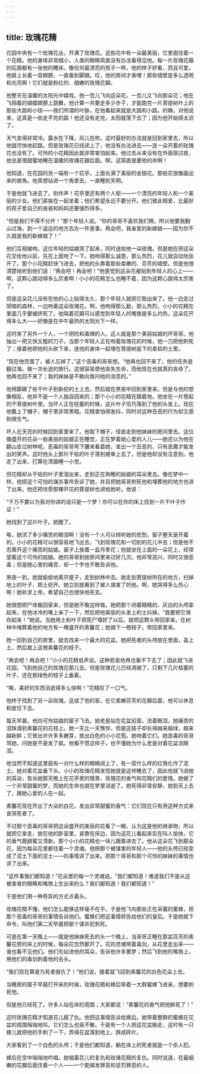 ```yaml
---
---
---
```

title: 玫瑰花精
---




花园中央有一个玫瑰花丛，开满了玫瑰花。这些花中有一朵最美丽，它里面住着一个花精。他的身体非常细小，人类的眼睛简直没有办法看得见他。每一片玫瑰花瓣的后面都有一张他的睡床。像任何最漂亮的孩子一样，他的样子好看，而且可爱。他肩上长着一双翅膀，一直垂到脚跟。哎，他的房间才香哩！那些墙壁是多么透明和光亮啊！它们就是粉红的、细嫩的玫瑰花瓣。

他整天在温暖的太阳光中嬉戏。他一忽儿飞向这朵花，一忽儿又飞向那朵花；他在飞翔着的蝴蝶翅膀上跳舞，他计算一共要走多少步子，才能跑完一片菩提树叶上的那些大路和小径——我们所谓的叶脉，在他看起来就是大路和小路。的确，对他说来，这真是一些走不完的路！他还没有走完，太阳就落下去了；因为他开始得太迟了。

天气变得非常冷。露水在下降，风儿在吹。这时最好的办法就是回到家里去，所以他就尽快地赶路。但是玫瑰花已经闭上了，他没有办法进去——连一朵开着的玫瑰花也没有了。可怜的小花精因此就非常害怕起来。他过去从来没有在外面宿过夜，他总是很甜蜜地睡在温暖的玫瑰花瓣后面。啊，这简直是要他的命啊！

他知道，在花园的另一端有一个花亭，上面长满了美丽的金银花。那些花很像画出来的兽角。他真想钻进一个角里去，一直睡到天明。

于是他就飞进去了。别作声！花亭里还有两个人呢——一个漂亮的年轻人和一个美丽的少女。他们紧挨在一起坐着；他们希望永远不要分开。他们彼此相爱，比最好的孩子爱自己的爸爸和妈妈还要强烈得多。

“但是我们不得不分开！”那个年轻人说。“你的哥哥不喜欢我们俩，所以他要我翻山过海，到一个遥远的地方去办一件差事。再会吧，我亲爱的新嫁娘——因为你不久就是我的新嫁娘了！”

他们互相接吻。这位年轻的姑娘哭了起来，同时送给他一朵玫瑰。但是她在把这朵花交给他以前，先在上面吻了一下。她吻得那么诚恳，那么热烈，花儿就自动地张开了。那个小花精赶快飞进去，把他的头靠着那些柔嫩的、芬芳的墙壁。但是他很清楚地听到他们说：“再会吧！再会吧！”他感觉到这朵花被贴到年轻人的心上——啊，这颗心跳动得多么厉害啊！小小的花精怎么也睡不着，因为这颗心跳得太厉害了。

但是这朵花儿没有在他的心上贴得太久，那个年轻人就把它取出来了。他一边走过阴暗的森林，一边吻着这朵玫瑰花。啊，他吻得那么勤，那么热烈，小小的花精在里面几乎要被挤死了。他隔着花瓣可以感觉到年轻人的嘴唇是多么灼热，这朵花开得多么大——好像是在中午最热的太阳光下一样。

这时来了另外一个人，一个阴险和毒辣的人。这人就是那个美丽姑娘的坏哥哥。他抽出一把又快又粗的刀子。当那个年轻人正在吻着玫瑰花的时候，他一刀把他刺死了；接着他把他的头砍下来，连他的身体一起埋在菩提树底下的柔软的土里。

“现在他完蛋了，被人忘掉了，”这个恶毒的哥哥想。“他再也回不来了。他的任务是翻过海，做一次长途的旅行。这很容易使他丧失生命，而他现在也就真的丧命了。他再也回不来了；我的妹妹是不敢向我问他的消息的。”

他用脚踢了些干叶子到新挖的土上去，然后就在黑夜中回到家里来。但是与他的想像相反，他并不是一个人独自回来的；那个小小的花精在跟着他。他坐在一片卷起的干菩提树叶里。当坏人正在挖墓的时候，这片叶子恰巧落到了他的头发上。现在他戴上了帽子，帽子里非常黑暗。花精害怕得发抖，同时对这种丑恶的行为却又感到很生气。

坏人在天亮的时候回到家里来了。他取下帽子，径直走到他妹妹的房间里去。这位像盛开的花朵一般美丽的姑娘正在睡觉，正在梦着她心爱的人儿——她还以为他在翻山走过树林呢。恶毒的哥哥弯下腰来看着她，发出一个丑恶的、只有恶魔才能发出的笑声。这时他头上那片干枯的叶子落到被单上去了，但是他却没有注意到。他走了出来，打算在清晨睡一小觉。

但花精却从干枯的叶子里溜出来，走到正在熟睡的姑娘的耳朵里去。像在梦中一样，他把这个可怕的谋杀事件告诉了她，并且把她哥哥刺死他和埋葬他的地方也讲了出来。他还把坟旁那棵开花的菩提树也讲给她听。他说：

“千万不要以为我对你讲的话只是一个梦！你可以在你的床上找到一片干叶子作证！”

她找到了这片叶子。她醒了。

唉，她流了多少痛苦的眼泪啊！没有一个人可以倾听她的悲愁。窗子整天是开着的。小小的花精可以很容易地飞出去，飞到玫瑰花和一切别的花儿中去；但是他不忍离开这个痛苦的姑娘。窗子上放着一盆月季花；他就坐在上面的一朵花上，经常望着这个可怜的姑娘。她的哥哥到她房间里来过好几次。他非常高兴，同时又很恶毒；但是她心里的痛苦，却一个字也不敢告诉他。

黑夜一到，她就偷偷地离开屋子，走到树林中去。她走到菩提树所在的地方，扫掉地上的叶子，把土挖开。她立刻就看到了被人谋害了的他。啊，她哭得多么伤心啊！她祈求上帝，希望自己也很快地死去。

她很想把尸体搬回家来，但是她不敢这样做。她把那个闭着眼睛的、灰白的头颅拿起来，在他冰冷的嘴上亲了一下，然后把他美丽的头发上的土抖掉。“我要把它保存起来！”她说。当她用土和叶子把死尸埋好了以后，就把这颗头带回家来。在树林中埋葬着他的地方有一棵盛开的素馨花；她摘下一根枝子，带回家里来。

她一回到自己的房里，就去找来一个最大的花盆。她把死者的头颅放在里面，盖上土，然后栽上这根素馨花的枝子。

“再会吧！再会吧！”小小的花精低声说。这种悲哀他再也看不下去了；因此就飞进花园，飞到他自己的玫瑰花那儿去。但是玫瑰花儿已经凋谢了，只剩下几片枯萎的叶子，还在那绿色的枝子上垂着。

“唉，美好的东西消逝得多么快啊！”花精叹了一口气。

他终于找到了另一朵玫瑰。这成了他的家。在它柔嫩芬芳的花瓣后面，他可以休息和居住下去。

每天早晨，他向可怜姑娘的窗子飞去。她老是站在花盆前面，流着眼泪。她痛苦的泪珠滴到素馨花的花枝上。她一天比一天憔悴，但是这枝子却长得越来越绿，越来越新鲜；它冒出许许多多嫩芽，放出白色的小小花苞。她吻着它们。她恶毒的哥哥骂她，问她是不是发了疯。他看不惯这样子，也不懂她为什么老是对着花盆流眼泪。

他当然不知道这里面有一对什么样的眼睛闭上了，有一双什么样的红唇化作了泥土。她对着花盆垂下头。小小的玫瑰花精发现她就是这样睡去了，因此他就飞进她的耳朵，告诉她那天晚上在花亭里的情景、玫瑰花的香气和花精们的爱情。她做了一个非常甜蜜的梦，而她的生命也就在梦里消逝了。她死得非常安静，她到天上去了，跟她心爱的人在一起。



素馨花现在开出了大朵的白花，发出非常甜蜜的香气：它们现在只有用这种方式来哀哭死者了。

不过那个恶毒的哥哥把这朵盛开的美丽的花看了一眼，认为这是他的继承物，所以就把它拿走，放在他的卧室里，紧靠在床边，因为这花儿看起来实在叫人愉快，它的香气既甜蜜又清新。那个小小的花精也一块儿跟着进去了。他从这朵花飞到那朵花，因为每朵花里都住着一个灵魂。他把那个被谋害的年轻人——他的头颅已经变成了泥土下面的泥土——的事情讲了出来。把那个哥哥和那个可怜的妹妹的事情也讲了出来。

“这件事我们都知道！”花朵里的每一个灵魂说。“我们都知道！难道我们不是从这被害者的眼睛和嘴唇上生出来的么？我们都知道！我们都知道！”

于是他们用一种奇异的方式点着头。

玫瑰花精不懂，他们怎么能够这样毫不在乎。于是他飞向那些正在采蜜的蜜蜂，把那个恶毒的哥哥的事情告诉他们。蜜蜂们把这事情转告给他们的皇后。于是她就下命令，叫他们第二天早晨把那个谋杀犯刺死。

可是在第一天晚上——就是他妹妹死去的头一个晚上，当哥哥正睡在那盆芬芳的素馨花旁的床上的时候，每朵花忽然都开了。花的灵魂带着毒剑，从花里走出来——谁也看不见他们。他们先钻进他的耳朵，告诉他许多噩梦；然后飞到他的嘴唇上，用他们的毒剑刺着他的舌头。

“我们现在算是为死者报仇了！”他们说，接着就飞回到素馨花的白色花朵上去。

当睡房的窗子早晨打开来的时候，玫瑰花精和蜂后带着一大群蜜蜂飞进来，想要刺死他。

但是他已经死了。许多人站在床的周围；大家都说：“素馨花的香气把他醉死了！”

这时玫瑰花精才知道花儿报了仇。他把这事情告诉给蜂后。她带着整群的蜜蜂在花盆的周围嗡嗡地叫。它们怎么也驱不散。于是有一个人把这花盆搬走，这时有一只蜂儿就把他的手刺了一下，弄得花盆落到地上，跌成碎片。

大家看到了一个白色的头颅；于是他们都知道，躺在床上的死者就是一个杀人犯。

蜂后在空中嗡嗡地吟唱。她唱着花儿的复仇和玫瑰花精的复仇。同时说道，在最细嫩的花瓣后面住着一个人——一个能揭发罪恶和惩罚罪恶的人。